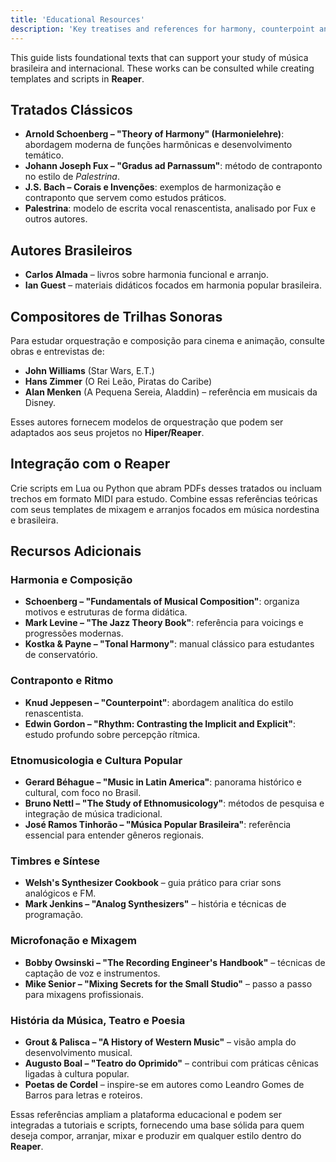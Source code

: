```yaml
---
title: 'Educational Resources'
description: 'Key treatises and references for harmony, counterpoint and film scoring'
---
```


This guide lists foundational texts that can support your study of música brasileira and internacional. These works can be consulted while creating templates and scripts in **Reaper**.

## Tratados Clássicos

- **Arnold Schoenberg – "Theory of Harmony" (Harmonielehre)**: abordagem moderna de funções harmônicas e desenvolvimento temático.
- **Johann Joseph Fux – "Gradus ad Parnassum"**: método de contraponto no estilo de *Palestrina*.
- **J.S. Bach – Corais e Invenções**: exemplos de harmonização e contraponto que servem como estudos práticos.
- **Palestrina**: modelo de escrita vocal renascentista, analisado por Fux e outros autores.

## Autores Brasileiros

- **Carlos Almada** – livros sobre harmonia funcional e arranjo.
- **Ian Guest** – materiais didáticos focados em harmonia popular brasileira.

## Compositores de Trilhas Sonoras

Para estudar orquestração e composição para cinema e animação, consulte obras e entrevistas de:

- **John Williams** (Star Wars, E.T.)
- **Hans Zimmer** (O Rei Leão, Piratas do Caribe)
- **Alan Menken** (A Pequena Sereia, Aladdin) – referência em musicais da Disney.

Esses autores fornecem modelos de orquestração que podem ser adaptados aos seus projetos no **Hiper/Reaper**.

## Integração com o Reaper

Crie scripts em Lua ou Python que abram PDFs desses tratados ou incluam trechos em formato MIDI para estudo. Combine essas referências teóricas com seus templates de mixagem e arranjos focados em música nordestina e brasileira.

## Recursos Adicionais

### Harmonia e Composição
- **Schoenberg – "Fundamentals of Musical Composition"**: organiza motivos e estruturas de forma didática.
- **Mark Levine – "The Jazz Theory Book"**: referência para voicings e progressões modernas.
- **Kostka & Payne – "Tonal Harmony"**: manual clássico para estudantes de conservatório.

### Contraponto e Ritmo
- **Knud Jeppesen – "Counterpoint"**: abordagem analítica do estilo renascentista.
- **Edwin Gordon – "Rhythm: Contrasting the Implicit and Explicit"**: estudo profundo sobre percepção rítmica.

### Etnomusicologia e Cultura Popular
- **Gerard Béhague – "Music in Latin America"**: panorama histórico e cultural, com foco no Brasil.
- **Bruno Nettl – "The Study of Ethnomusicology"**: métodos de pesquisa e integração de música tradicional.
- **José Ramos Tinhorão – "Música Popular Brasileira"**: referência essencial para entender gêneros regionais.

### Timbres e Síntese
- **Welsh's Synthesizer Cookbook** – guia prático para criar sons analógicos e FM.
- **Mark Jenkins – "Analog Synthesizers"** – história e técnicas de programação.

### Microfonação e Mixagem
- **Bobby Owsinski – "The Recording Engineer's Handbook"** – técnicas de captação de voz e instrumentos.
- **Mike Senior – "Mixing Secrets for the Small Studio"** – passo a passo para mixagens profissionais.

### História da Música, Teatro e Poesia
- **Grout & Palisca – "A History of Western Music"** – visão ampla do desenvolvimento musical.
- **Augusto Boal – "Teatro do Oprimido"** – contribui com práticas cênicas ligadas à cultura popular.
- **Poetas de Cordel** – inspire-se em autores como Leandro Gomes de Barros para letras e roteiros.

Essas referências ampliam a plataforma educacional e podem ser integradas a tutoriais e scripts, fornecendo uma base sólida para quem deseja compor, arranjar, mixar e produzir em qualquer estilo dentro do **Reaper**.
